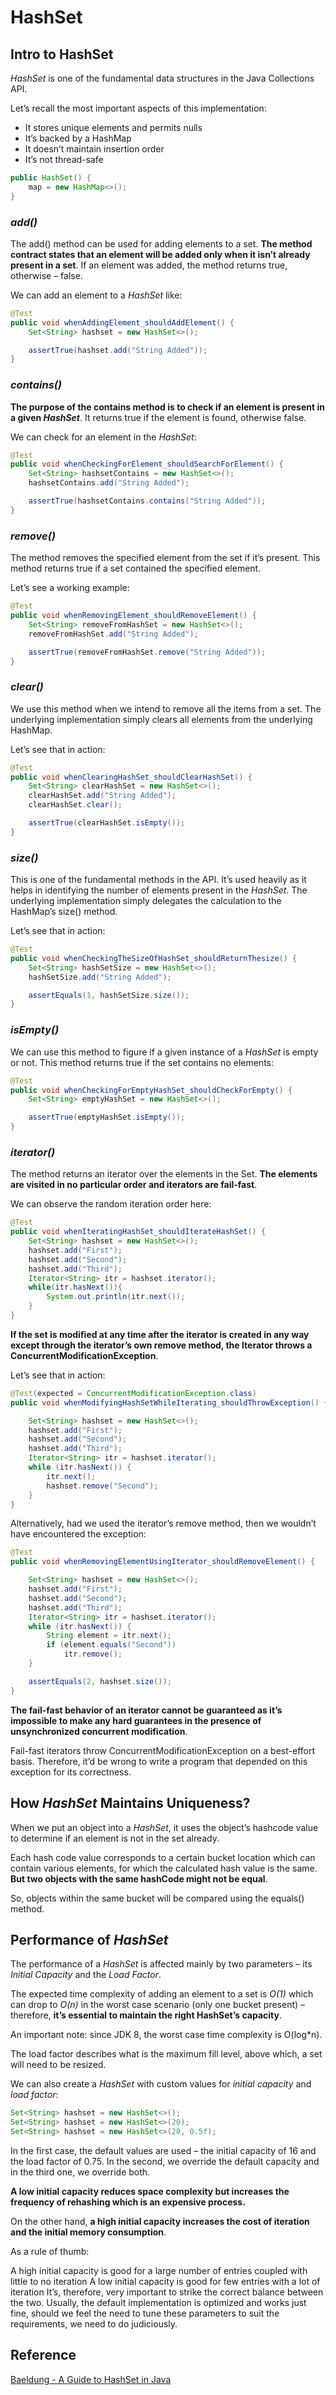 # HashSet

## Intro to HashSet

_HashSet_ is one of the fundamental data structures in the Java Collections API.

Let’s recall the most important aspects of this implementation:

- It stores unique elements and permits nulls
- It’s backed by a HashMap
- It doesn’t maintain insertion order
- It’s not thread-safe

```java
public HashSet() {
    map = new HashMap<>();
}
```

### _add()_

The add() method can be used for adding elements to a set. **The method contract states that an element will be added only when it isn’t already present in a set**. If an element was added, the method returns true, otherwise – false.

We can add an element to a _HashSet_ like:

```java
@Test
public void whenAddingElement_shouldAddElement() {
    Set<String> hashset = new HashSet<>();

    assertTrue(hashset.add("String Added"));
}
```

### _contains()_

**The purpose of the contains method is to check if an element is present in a given _HashSet_**. It returns true if the element is found, otherwise false.

We can check for an element in the _HashSet_:

```java
@Test
public void whenCheckingForElement_shouldSearchForElement() {
    Set<String> hashsetContains = new HashSet<>();
    hashsetContains.add("String Added");

    assertTrue(hashsetContains.contains("String Added"));
}
```

### _remove()_

The method removes the specified element from the set if it’s present. This method returns true if a set contained the specified element.

Let’s see a working example:

```java
@Test
public void whenRemovingElement_shouldRemoveElement() {
    Set<String> removeFromHashSet = new HashSet<>();
    removeFromHashSet.add("String Added");

    assertTrue(removeFromHashSet.remove("String Added"));
}
```

### _clear()_

We use this method when we intend to remove all the items from a set. The underlying implementation simply clears all elements from the underlying HashMap.

Let’s see that in action:

```java
@Test
public void whenClearingHashSet_shouldClearHashSet() {
    Set<String> clearHashSet = new HashSet<>();
    clearHashSet.add("String Added");
    clearHashSet.clear();

    assertTrue(clearHashSet.isEmpty());
}
```

### _size()_

This is one of the fundamental methods in the API. It’s used heavily as it helps in identifying the number of elements present in the _HashSet_. The underlying implementation simply delegates the calculation to the HashMap’s size() method.

Let’s see that in action:

```java
@Test
public void whenCheckingTheSizeOfHashSet_shouldReturnThesize() {
    Set<String> hashSetSize = new HashSet<>();
    hashSetSize.add("String Added");

    assertEquals(1, hashSetSize.size());
}
```

### _isEmpty()_

We can use this method to figure if a given instance of a _HashSet_ is empty or not. This method returns true if the set contains no elements:

```java
@Test
public void whenCheckingForEmptyHashSet_shouldCheckForEmpty() {
    Set<String> emptyHashSet = new HashSet<>();

    assertTrue(emptyHashSet.isEmpty());
}
```

### _iterator()_

The method returns an iterator over the elements in the Set. **The elements are visited in no particular order and iterators are fail-fast**.

We can observe the random iteration order here:

```java
@Test
public void whenIteratingHashSet_shouldIterateHashSet() {
    Set<String> hashset = new HashSet<>();
    hashset.add("First");
    hashset.add("Second");
    hashset.add("Third");
    Iterator<String> itr = hashset.iterator();
    while(itr.hasNext()){
        System.out.println(itr.next());
    }
}
```

**If the set is modified at any time after the iterator is created in any way except through the iterator’s own remove method, the Iterator throws a ConcurrentModificationException**.

Let’s see that in action:

```java
@Test(expected = ConcurrentModificationException.class)
public void whenModifyingHashSetWhileIterating_shouldThrowException() {

    Set<String> hashset = new HashSet<>();
    hashset.add("First");
    hashset.add("Second");
    hashset.add("Third");
    Iterator<String> itr = hashset.iterator();
    while (itr.hasNext()) {
        itr.next();
        hashset.remove("Second");
    }
}
```

Alternatively, had we used the iterator’s remove method, then we wouldn’t have encountered the exception:

```java
@Test
public void whenRemovingElementUsingIterator_shouldRemoveElement() {

    Set<String> hashset = new HashSet<>();
    hashset.add("First");
    hashset.add("Second");
    hashset.add("Third");
    Iterator<String> itr = hashset.iterator();
    while (itr.hasNext()) {
        String element = itr.next();
        if (element.equals("Second"))
            itr.remove();
    }

    assertEquals(2, hashset.size());
}
```

**The fail-fast behavior of an iterator cannot be guaranteed as it’s impossible to make any hard guarantees in the presence of unsynchronized concurrent modification**.

Fail-fast iterators throw ConcurrentModificationException on a best-effort basis. Therefore, it’d be wrong to write a program that depended on this exception for its correctness.

## How _HashSet_ Maintains Uniqueness?

When we put an object into a _HashSet_, it uses the object’s hashcode value to determine if an element is not in the set already.

Each hash code value corresponds to a certain bucket location which can contain various elements, for which the calculated hash value is the same. **But two objects with the same hashCode might not be equal**.

So, objects within the same bucket will be compared using the equals() method.

## Performance of _HashSet_

The performance of a _HashSet_ is affected mainly by two parameters – its _Initial Capacity_ and the _Load Factor_.

The expected time complexity of adding an element to a set is _O(1)_ which can drop to _O(n)_ in the worst case scenario (only one bucket present) – therefore, **it’s essential to maintain the right HashSet’s capacity**.

An important note: since JDK 8, the worst case time complexity is O(log\*n).

The load factor describes what is the maximum fill level, above which, a set will need to be resized.

We can also create a _HashSet_ with custom values for _initial capacity_ and _load factor_:

```java
Set<String> hashset = new HashSet<>();
Set<String> hashset = new HashSet<>(20);
Set<String> hashset = new HashSet<>(20, 0.5f);
```

In the first case, the default values are used – the initial capacity of 16 and the load factor of 0.75. In the second, we override the default capacity and in the third one, we override both.

**A low initial capacity reduces space complexity but increases the frequency of rehashing which is an expensive process.**

On the other hand, **a high initial capacity increases the cost of iteration and the initial memory consumption**.

As a rule of thumb:

A high initial capacity is good for a large number of entries coupled with little to no iteration
A low initial capacity is good for few entries with a lot of iteration
It’s, therefore, very important to strike the correct balance between the two. Usually, the default implementation is optimized and works just fine, should we feel the need to tune these parameters to suit the requirements, we need to do judiciously.

## Reference

[Baeldung - A Guide to HashSet in Java](https://www.baeldung.com/java-hashset)
